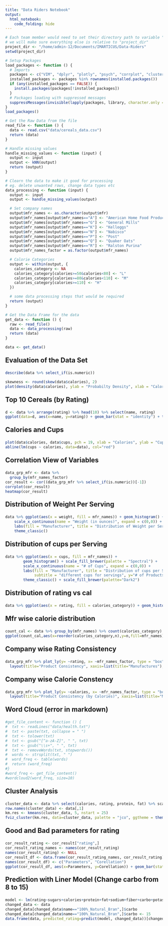 ```yaml
---
title: "Data Riders Notebook"
output:
  html_notebook:
    code_folding: hide
---
```


<style type="text/css">
.main-container {
  max-width: 1300px;
  margin-left: auto;
  margin-right: auto;
}

p {
  font-weight: bold;
  font-size: 150%;
}
</style>

```r
# Each team member would need to set their directory path to variable "project_dir"
# we will make sure everything else is relative to "project_dir"
project_dir <- "/home/admin-12/Documents/IMARTICUS/Data-Riders"
setwd(project_dir)

# Setup Packages
load_packages <- function () {
  # Imports
  packages <- c("VIM", "dplyr", "plotly", "psych", "corrplot", "cluster", "factoextra")
  installed_packages <- packages %in% rownames(installed.packages())
  if (any(installed_packages == FALSE)) {
    install.packages(packages[!installed_packages])
  }
  # Packages loading with suppressed messages
  suppressMessages(invisible(lapply(packages, library, character.only = TRUE)))
}
load_packages()

# Get the Raw Data from the file
read_file <- function () {
  data <- read.csv("data/cereals_data.csv")
  return (data)
}

# Handle missing values
handle_missing_values <- function (input) {
  output <- input
  output <- kNN(output)
  return (output)
}

# Clearn the data to make it good for processing
# eg. delete unwanted rows, change data types etc
data_processing <- function (input) {
  output <- input
  output <- handle_missing_values(output)

  # Set company names
  output$mfr_names <- as.character(output$mfr)
  output$mfr_names[output$mfr_names=="A"] <- "American Home Food Products"
  output$mfr_names[output$mfr_names=="G"] <- "General Mills"
  output$mfr_names[output$mfr_names=="K"] <- "Kelloggs"
  output$mfr_names[output$mfr_names=="N"] <- "Nabisco"
  output$mfr_names[output$mfr_names=="P"] <- "Post"
  output$mfr_names[output$mfr_names=="Q"] <- "Quaker Oats"
  output$mfr_names[output$mfr_names=="R"] <- "Ralston Purina"
  output$mfr_names_factor = as.factor(output$mfr_names)

  # Calorie Categories
  output <- within(output, {
    calories_category <- NA
    calories_category[calories>=50&calories<80] <- "L"
    calories_category[calories>=80&calories<110] <- "M"
    calories_category[calories>=110] <- "H"
  })

  # some data processing steps that would be required
  return (output)
}

# Get the Data Frame for the data
get_data <- function () {
  raw <- read_file()
  data <- data_processing(raw)
  return (data)
}

data <- get_data()
```

Evaluation of the Data Set
```r
describe(data %>% select_if(is.numeric))
```

```r
skewness <- round(skew(data$calories), 2)
plot(density(data$calories), ylab = "Probabilty Density", xlab = "Calories", main=paste("Density Chart for Calorie   |   Skewness: ", skewness))
```

Top 10 Cereals (by Rating)
```r
d <- data %>% arrange(rating) %>% head(10) %>% select(name, rating)
ggplot(data=d, aes(x=name, y=rating)) + geom_bar(stat = "identity") + theme(axis.text.x = element_text(angle = 90)) + labs(y="Ratings", x="Products")
```

Calories and Cups
```r
plot(data$calories, data$cups, pch = 19, xlab = "Calories", ylab = "Cups", main = "Calories and Cups")
abline(lm(cups ~ calories, data=data), col="red")
```

Correlation View of Variables
```r
data_grp_mfr <- data %>%
  group_by(mfr_names_factor)
cor_result <- cor((data_grp_mfr %>% select_if(is.numeric))[-1])
corrplot(cor_result)
heatmap(cor_result)
```

Distribution of Weight Per Serving
```r
data %>% ggplot(aes(x = weight, fill = mfr_names)) + geom_histogram() + scale_fill_brewer(palette = "Set5") +
    scale_x_continuous(name = "Weight (in ounces)", expand = c(0,0)) +
    labs(fill = "Manufacturer", title = "Distribution of Weight per Serving", subtitle = "different weights for servings") +
    theme_classic()
```

Distribution of cups per Serving
```r
data %>% ggplot(aes(x = cups, fill = mfr_names)) +
        geom_histogram() + scale_fill_brewer(palette = "Spectral") +
        scale_x_continuous(name = "# of Cups", expand = c(0,0)) +
        labs(fill = "Manufacturer", title = "Distribution of cups per Serving",
             subtitle = "different cups for servings", y="# of Products") +
        theme_classic() + scale_fill_brewer(palette="Dark2")
```

Distribution of rating vs cal
```r
data %>% ggplot(aes(x = rating, fill = calories_category)) + geom_histogram() + scale_fill_brewer(palette = "Set1") + scale_x_continuous(name = "Ratings", expand = c(0,0)) + labs(fill = " Cal ",y ='count', title = "Distribution of Ratings vs cal", subtitle = "Low rating for High calories") + theme_classic()
```

Mfr wise calorie distribution
```r
count_cal <- data %>% group_by(mfr_names) %>% count(calories_category)
ggplot(count_cal,aes(x=reorder(calories_category,n),y=n,fill=mfr_names))+geom_bar(stat='identity')+ labs(x='cal',y='count',title='Mfr wise calorie distribution')
```

Company wise Rating Consistency
```r
data_grp_mfr %>% plot_ly(y= ~rating, x= ~mfr_names_factor, type = "box", color= ~mfr_names_factor) %>%
  layout(title="Product Consistency", xaxis=list(title="Manufactures"), yaxis=list(title="Rating"))

```

Company wise Calorie Constency
```r
data_grp_mfr %>% plot_ly(y= ~calories, x= ~mfr_names_factor, type = "box", color= ~mfr_names_factor) %>%
  layout(title="Product Consistency (by Calories)", xaxis=list(title="Manufactures"), yaxis=list(title="Calories"))
```

Word Cloud (error in markdown)
```r
#get_file_content <- function () {
#  txt <- readLines("data/health.txt")
#  txt <- paste(txt, collapse = " ")
#  txt <- tolower(txt)
#  txt <- gsub("[^a-zA-Z]", " ", txt)
#  txt <- gsub("\\s+", " ", txt)
#  txt <- removeWords(txt, stopwords())
#  words <- strsplit(txt, " ")
#  word_freq <- table(words)
#  return (word_freq)
#}
#word_freq <- get_file_content()
#wordcloud2(word_freq, size=10)
```

Cluster Analysis
```r
cluster_data <- data %>% select(calories, rating, protein, fat) %>% scale
row.names(cluster_data) <- data[,1]
km.res <- kmeans(cluster_data, 5, nstart = 25)
fviz_cluster(km.res, data=cluster_data, palette = "jco", ggtheme = theme_minimal())
```

Good and Bad parameters for rating
```r
cor_result_rating <- cor_result["rating",]
cor_result_rating_names <- names(cor_result_rating)
names(cor_result_rating) <- NULL
cor_result_df <- data.frame(cor_result_rating_names, cor_result_rating) %>% arrange(cor_result_rating)
names(cor_result_df) <- c("Parameters", "Corellation")
ggplot(cor_result_df, aes(x=Parameters, y=Corellation)) + geom_bar(stat = "identity")
```

Prediction with Liner Model (Change carbo from 8 to 15)
```r
model <- lm(rating~sugars+calories+protein+fat+sodium+fiber+carbo+potass+vitamins+shelf+weight+cups, data=data)
changed_data <- data
changed_data[changed_data$name=="100%_Natural_Bran",]$carbo
changed_data[changed_data$name=="100%_Natural_Bran",]$carbo <- 15
data.frame(data, predicted_rating=predict(model, changed_data))[changed_data$name=="100%_Natural_Bran",] %>% select(name, rating, predicted_rating)
```
